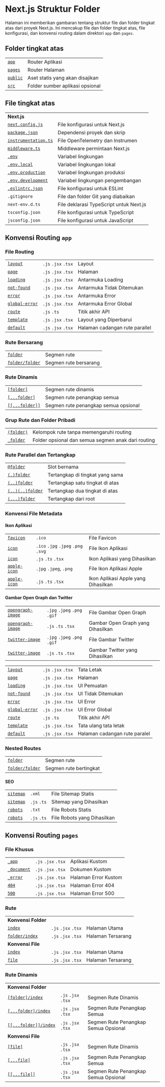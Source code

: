 # Next.js Struktur Folder

Halaman ini memberikan gambaran tentang struktur file dan folder tingkat atas dari proyek Next.js. Ini mencakup file dan folder tingkat atas, file konfigurasi, dan konvensi routing dalam direktori `app` dan `pages`.

## Folder tingkat atas

|                                                                          |                                 |
| ------------------------------------------------------------------------ | ------------------------------- |
| [`app`](/docs/app/building-your-application/routing)                     | Router Aplikasi                 |
| [`pages`](/docs/pages/building-your-application/routing)                 | Router Halaman                  |
| [`public`](/docs/app/building-your-application/optimizing/static-assets) | Aset statis yang akan disajikan |
| [`src`](/docs/app/building-your-application/configuring/src-directory)   | Folder sumber aplikasi opsional |

## File tingkat atas

|                                                                                             |                                         |
| ------------------------------------------------------------------------------------------- | --------------------------------------- |
| **Next.js**                                                                                 |                                         |
| [`next.config.js`](/docs/app/api-reference/next-config-js)                                  | File konfigurasi untuk Next.js          |
| [`package.json`](/docs/getting-started/installation#manual-installation)                    | Dependensi proyek dan skrip             |
| [`instrumentation.ts`](/docs/app/building-your-application/optimizing/instrumentation)      | File OpenTelemetry dan Instrumen        |
| [`middleware.ts`](/docs/app/building-your-application/routing/middleware)                   | Middleware permintaan Next.js           |
| [`.env`](/docs/app/building-your-application/configuring/environment-variables)             | Variabel lingkungan                     |
| [`.env.local`](/docs/app/building-your-application/configuring/environment-variables)       | Variabel lingkungan lokal               |
| [`.env.production`](/docs/app/building-your-application/configuring/environment-variables)  | Variabel lingkungan produksi            |
| [`.env.development`](/docs/app/building-your-application/configuring/environment-variables) | Variabel lingkungan pengembangan        |
| [`.eslintrc.json`](/docs/app/building-your-application/configuring/eslint)                  | File konfigurasi untuk ESLint           |
| `.gitignore`                                                                                | File dan folder Git yang diabaikan      |
| `next-env.d.ts`                                                                             | File deklarasi TypeScript untuk Next.js |
| `tsconfig.json`                                                                             | File konfigurasi untuk TypeScript       |
| `jsconfig.json`                                                                             | File konfigurasi untuk JavaScript       |

## Konvensi Routing `app`

### File Routing

|                                                                                 |                     |                                |
| ------------------------------------------------------------------------------- | ------------------- | ------------------------------ |
| [`layout`](/docs/app/api-reference/file-conventions/layout)                     | `.js` `.jsx` `.tsx` | Layout                         |
| [`page`](/docs/app/api-reference/file-conventions/page)                         | `.js` `.jsx` `.tsx` | Halaman                        |
| [`loading`](/docs/app/api-reference/file-conventions/loading)                   | `.js` `.jsx` `.tsx` | Antarmuka Loading              |
| [`not-found`](/docs/app/api-reference/file-conventions/not-found)               | `.js` `.jsx` `.tsx` | Antarmuka Tidak Ditemukan      |
| [`error`](/docs/app/api-reference/file-conventions/error)                       | `.js` `.jsx` `.tsx` | Antarmuka Error                |
| [`global-error`](/docs/app/api-reference/file-conventions/error#global-errorjs) | `.js` `.jsx` `.tsx` | Antarmuka Error Global         |
| [`route`](/docs/app/api-reference/file-conventions/route)                       | `.js` `.ts`         | Titik akhir API                |
| [`template`](/docs/app/api-reference/file-conventions/template)                 | `.js` `.jsx` `.tsx` | Layout yang Diperbarui         |
| [`default`](/docs/app/api-reference/file-conventions/default)                   | `.js` `.jsx` `.tsx` | Halaman cadangan rute parallel |

### Rute Bersarang

|                                                                              |                       |
| ---------------------------------------------------------------------------- | --------------------- |
| [`folder`](/docs/app/building-your-application/routing#route-segments)       | Segmen rute           |
| [`folder/folder`](/docs/app/building-your-application/routing#nested-routes) | Segmen rute bersarang |

### Rute Dinamis

|                                                                                                           |                                      |
| --------------------------------------------------------------------------------------------------------- | ------------------------------------ |
| [`[folder]`](/docs/app/building-your-application/routing/dynamic-routes#convention)                       | Segmen rute dinamis                  |
| [`[...folder]`](/docs/app/building-your-application/routing/dynamic-routes#catch-all-segments)            | Segmen rute penangkap semua          |
| [`[[...folder]]`](/docs/app/building-your-application/routing/dynamic-routes#optional-catch-all-segments) | Segmen rute penangkap semua opsional |

### Grup Rute dan Folder Pribadi

|                                                                                     |                                                    |
| ----------------------------------------------------------------------------------- | -------------------------------------------------- |
| [`(folder)`](/docs/app/building-your-application/routing/route-groups#convention)   | Kelompok rute tanpa memengaruhi routing            |
| [`_folder`](/docs/app/building-your-application/routing/colocation#private-folders) | Folder opsional dan semua segmen anak dari routing |

### Rute Parallel dan Tertangkap

|                                                                                                |                                 |
| ---------------------------------------------------------------------------------------------- | ------------------------------- |
| [`@folder`](/docs/app/building-your-application/routing/parallel-routes#convention)            | Slot bernama                    |
| [`(.)folder`](/docs/app/building-your-application/routing/intercepting-routes#convention)      | Tertangkap di tingkat yang sama |
| [`(..)folder`](/docs/app/building-your-application/routing/intercepting-routes#convention)     | Tertangkap satu tingkat di atas |
| [`(..)(..)folder`](/docs/app/building-your-application/routing/intercepting-routes#convention) | Tertangkap dua tingkat di atas  |
| [`(...)folder`](/docs/app/building-your-application/routing/intercepting-routes#convention)    | Tertangkap dari root            |

### Konvensi File Metadata

#### Ikon Aplikasi

|                                                                                                                 |                                     |                                     |
| --------------------------------------------------------------------------------------------------------------- | ----------------------------------- | ----------------------------------- |
| [`favicon`](/docs/app/api-reference/file-conventions/metadata/app-icons#favicon)                                | `.ico`                              | File Favicon                        |
| [`icon`](/docs/app/api-reference/file-conventions/metadata/app-icons#icon)                                      | `.ico` `.jpg` `.jpeg` `.png` `.svg` | File Ikon Aplikasi                  |
| [`icon`](/docs/app/api-reference/file-conventions/metadata/app-icons#generate-icons-using-code-js-ts-tsx)       | `.js` `.ts` `.tsx`                  | Ikon Aplikasi yang Dihasilkan       |
| [`apple-icon`](/docs/app/api-reference/file-conventions/metadata/app-icons#apple-icon)                          | `.jpg` `.jpeg`, `.png`              | File Ikon Aplikasi Apple            |
| [`apple-icon`](/docs/app/api-reference/file-conventions/metadata/app-icons#generate-icons-using-code-js-ts-tsx) | `.js` `.ts` `.tsx`                  | Ikon Aplikasi Apple yang Dihasilkan |

#### Gambar Open Graph dan Twitter

|                                                                                                                             |                              |                                   |
| --------------------------------------------------------------------------------------------------------------------------- | ---------------------------- | --------------------------------- |
| [`opengraph-image`](/docs/app/api-reference/file-conventions/metadata/opengraph-image#opengraph-image)                      | `.jpg` `.jpeg` `.png` `.gif` | File Gambar Open Graph            |
| [`opengraph-image`](/docs/app/api-reference/file-conventions/metadata/opengraph-image#generate-images-using-code-js-ts-tsx) | `.js` `.ts` `.tsx`           | Gambar Open Graph yang Dihasilkan |
| [`twitter-image`](/docs/app/api-reference/file-conventions/metadata/opengraph-image#twitter-image)                          | `.jpg` `.jpeg` `.png` `.gif` | File Gambar Twitter               |
| [`twitter-image`](/docs/app/api-reference/file-conventions/metadata/opengraph-image#generate-images-using-code-js-ts-tsx)   | `.js` `.ts` `.tsx`           | Gambar Twitter yang Dihasilkan    |

|                                                                                 |                     |                               |
| ------------------------------------------------------------------------------- | ------------------- | ----------------------------- |
| [`layout`](/docs/app/api-reference/file-conventions/layout)                     | `.js` `.jsx` `.tsx` | Tata Letak                    |
| [`page`](/docs/app/api-reference/file-conventions/page)                         | `.js` `.jsx` `.tsx` | Halaman                       |
| [`loading`](/docs/app/api-reference/file-conventions/loading)                   | `.js` `.jsx` `.tsx` | UI Pemuatan                   |
| [`not-found`](/docs/app/api-reference/file-conventions/not-found)               | `.js` `.jsx` `.tsx` | UI Tidak Ditemukan            |
| [`error`](/docs/app/api-reference/file-conventions/error)                       | `.js` `.jsx` `.tsx` | UI Error                      |
| [`global-error`](/docs/app/api-reference/file-conventions/error#global-errorjs) | `.js` `.jsx` `.tsx` | UI Error Global               |
| [`route`](/docs/app/api-reference/file-conventions/route)                       | `.js` `.ts`         | Titik akhir API               |
| [`template`](/docs/app/api-reference/file-conventions/template)                 | `.js` `.jsx` `.tsx` | Tata ulang tata letak         |
| [`default`](/docs/app/api-reference/file-conventions/default)                   | `.js` `.jsx` `.tsx` | Halaman cadangan rute paralel |

### Nested Routes

|                                                                              |                        |
| ---------------------------------------------------------------------------- | ---------------------- |
| [`folder`](/docs/app/building-your-application/routing#route-segments)       | Segmen rute            |
| [`folder/folder`](/docs/app/building-your-application/routing#nested-routes) | Segmen rute bertingkat |

#### SEO

|                                                                                             |             |                             |
| ------------------------------------------------------------------------------------------- | ----------- | --------------------------- |
| [`sitemap`](/docs/app/api-reference/file-conventions/metadata/sitemap#static-sitemapxml)    | `.xml`      | File Sitemap Statis         |
| [`sitemap`](/docs/app/api-reference/file-conventions/metadata/sitemap#generate-a-sitemap)   | `.js` `.ts` | Sitemap yang Dihasilkan     |
| [`robots`](/docs/app/api-reference/file-conventions/metadata/robots#static-robotstxt)       | `.txt`      | File Robots Statis          |
| [`robots`](/docs/app/api-reference/file-conventions/metadata/robots#generate-a-robots-file) | `.js` `.ts` | File Robots yang Dihasilkan |

## Konvensi Routing `pages`

### File Khusus

|                                                                                                             |                     |                      |
| ----------------------------------------------------------------------------------------------------------- | ------------------- | -------------------- |
| [`_app`](/docs/pages/building-your-application/routing/custom-app)                                          | `.js` `.jsx` `.tsx` | Aplikasi Kustom      |
| [`_document`](/docs/pages/building-your-application/routing/custom-document)                                | `.js` `.jsx` `.tsx` | Dokumen Kustom       |
| [`_error`](/docs/pages/building-your-application/routing/custom-error#more-advanced-error-page-customizing) | `.js` `.jsx` `.tsx` | Halaman Error Kustom |
| [`404`](/docs/pages/building-your-application/routing/custom-error#404-page)                                | `.js` `.jsx` `.tsx` | Halaman Error 404    |
| [`500`](/docs/pages/building-your-application/routing/custom-error#500-page)                                | `.js` `.jsx` `.tsx` | Halaman Error 500    |

### Rute

|                                                                                                |                     |                   |
| ---------------------------------------------------------------------------------------------- | ------------------- | ----------------- |
| **Konvensi Folder**                                                                            |                     |                   |
| [`index`](/docs/pages/building-your-application/routing/pages-and-layouts#index-routes)        | `.js` `.jsx` `.tsx` | Halaman Utama     |
| [`folder/index`](/docs/pages/building-your-application/routing/pages-and-layouts#index-routes) | `.js` `.jsx` `.tsx` | Halaman Tersarang |
| **Konvensi File**                                                                              |                     |                   |
| [`index`](/docs/pages/building-your-application/routing/pages-and-layouts#index-routes)        | `.js` `.jsx` `.tsx` | Halaman Utama     |
| [`file`](/docs/pages/building-your-application/routing/pages-and-layouts)                      | `.js` `.jsx` `.tsx` | Halaman Tersarang |

### Rute Dinamis

|                                                                                                                   |                     |                                      |
| ----------------------------------------------------------------------------------------------------------------- | ------------------- | ------------------------------------ |
| **Konvensi Folder**                                                                                               |                     |                                      |
| [`[folder]/index`](/docs/pages/building-your-application/routing/dynamic-routes)                                  | `.js` `.jsx` `.tsx` | Segmen Rute Dinamis                  |
| [`[...folder]/index`](/docs/pages/building-your-application/routing/dynamic-routes#catch-all-segments)            | `.js` `.jsx` `.tsx` | Segmen Rute Penangkap Semua          |
| [`[[...folder]]/index`](/docs/pages/building-your-application/routing/dynamic-routes#optional-catch-all-segments) | `.js` `.jsx` `.tsx` | Segmen Rute Penangkap Semua Opsional |
| **Konvensi File**                                                                                                 |                     |                                      |
| [`[file]`](/docs/pages/building-your-application/routing/dynamic-routes)                                          | `.js` `.jsx` `.tsx` | Segmen Rute Dinamis                  |
| [`[...file]`](/docs/pages/building-your-application/routing/dynamic-routes#catch-all-segments)                    | `.js` `.jsx` `.tsx` | Segmen Rute Penangkap Semua          |
| [`[[...file]]`](/docs/pages/building-your-application/routing/dynamic-routes#optional-catch-all-segments)         | `.js` `.jsx` `.tsx` | Segmen Rute Penangkap Semua Opsional |

